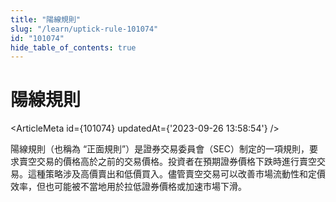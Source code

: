 ```yaml
---
title: "陽線規則"
slug: "/learn/uptick-rule-101074"
id: "101074"
hide_table_of_contents: true
---
```



# 陽線規則

<ArticleMeta id={101074} updatedAt={'2023-09-26 13:58:54'} />
<div className='border-solid border-b border-t-0 my-4 border-[var(--ifm-color-gray-300)]' />

陽線規則（也稱為 “正面規則”）是證券交易委員會（SEC）制定的一項規則，要求賣空交易的價格高於之前的交易價格。投資者在預期證券價格下跌時進行賣空交易。這種策略涉及高價賣出和低價買入。儘管賣空交易可以改善市場流動性和定價效率，但也可能被不當地用於拉低證券價格或加速市場下滑。

